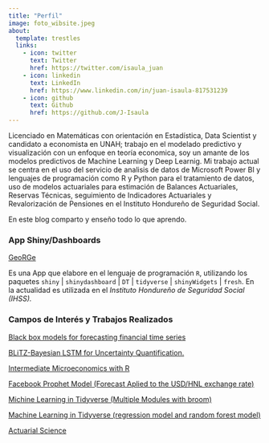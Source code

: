---
title: "Perfil"
image: foto_wibsite.jpeg
about:
  template: trestles
  links:
    - icon: twitter
      text: Twitter
      href: https://twitter.com/isaula_juan
    - icon: linkedin
      text: LinkedIn
      href: https://www.linkedin.com/in/juan-isaula-817531239
    - icon: github
      text: Github
      href: https://github.com/J-Isaula
---

::: justify
Licenciado en Matemáticas con orientación en Estadística, Data Scientist y candidato a economista en UNAH; trabajo en el modelado predictivo y visualización con un enfoque en teoría economica, soy un amante de los modelos predictivos de Machine Learning y Deep Learnig. Mi trabajo actual se centra en el uso del servicio de analisis de datos de Microsoft Power BI y lenguajes de programación como R y Python para el tratamiento de datos, uso de modelos actuariales para estimación de Balances Actuariales, Reservas Técnicas, seguimiento de Indicadores Actuariales y Revalorización de Pensiones en el Instituto Hondureño de Seguridad Social.
:::

En este blog comparto y enseño todo lo que aprendo.

### **App Shiny/Dashboards**

[GeoRGe](https://juanisaula.shinyapps.io/GeorGE/?_ga=2.82240022.1240928687.1675353549-1442211681.1673756750)

Es una App que elabore en el lenguaje de programación `R`, utilizando los paquetes `shiny` \| `shinydashboard` \| `DT` \| `tidyverse` \| `shinyWidgets` \| `fresh`. En la actualidad es utilizada en el *Instituto Hondureño de Seguridad Social (IHSS).*

### **Campos de Interés y Trabajos Realizados**

[Black box models for forecasting financial time series](https://github.com/J-Isaula/Modelos-de-Caja-Negra)

[BLiTZ-Bayesian LSTM for Uncertainty Quantification.](https://medium.com/@juanisaula487/lstm-bayesiano-para-cuantificación-de-incertidumbre-10b06a33370d)

[Intermediate Microeconomics with R](https://medium.com/@juanisaula487/microeconomía-intermedia-con-r-ad1c5c5a8909)

[Facebook Prophet Model (Forecast Aplied to the USD/HNL exchange rate)](https://rpubs.com/Juan-Isaula/986679)

[Michine Learning in Tidyverse (Multiple Modules with broom)](https://rpubs.com/Juan-Isaula/982033)

[Machine Learning in Tidyverse (regression model and random forest model)](https://rpubs.com/Juan-Isaula/993285)

[Actuarial Science](https://juanisaula.blogspot.com/2022/09/mortality-tables-with-r.html)
